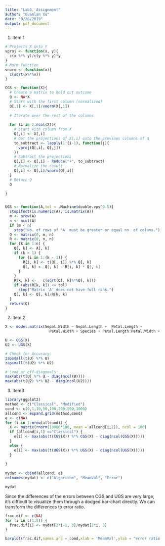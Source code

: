 ```yaml
---
title: "Lab3, Assignment"
author: "Guanlan Xu"
date: "9/20/2019"
output: pdf_document
---
```


1. Item 1

```r
# Projects X onto Y
vproj <- function(x, y){
  c(x %*% y)/c(y %*% y)*y
}
# Norm function
vnorm <- function(x){
  c(sqrt(x%*%x))
}

CGS <- function(X){
  # Create a matrix to hold out outcome
  Q <- NA*X
  # Start with the first column (normalized)
  Q[,1] <- X[,1]/vnorm(X[,1])
  
  # Iterate over the rest of the columns
  
  for (i in 2:ncol(X)){
    # Start with column from X
    Q[,i] <- X[,i]
    # Get the projections of X[,i] onto the previous columns of q
    to_subtract <- lapply(1:(i-1), function(j){
      vproj(Q[,i], Q[,j])
    })
    # Subtract the projections
    Q[,i] <- Q[,i] - Reduce("+", to_subtract)
    # Normalize the result
    Q[,i] <- Q[,i]/vnorm(Q[,i])
  }
  # Return Q
  Q
  
}


UGS <- function(A,tol = .Machine$double.eps^0.5){
  stopifnot(is.numeric(A), is.matrix(A))
  m <- nrow(A)
  n <- ncol(A)
  if (m < n) 
    stop("No. of rows of 'A' must be greater or equal no. of colums.")
  Q <- matrix(0, m, n)
  R <- matrix(0, n, n)
  for (k in 1:n) {
    Q[, k] <- A[, k]
    if (k > 1) {
      for (i in 1:(k - 1)) {
        R[i, k] <- t(Q[, i]) %*% Q[, k]
        Q[, k] <- Q[, k] - R[i, k] * Q[, i]
      }
    }
    R[k, k] <-   c(sqrt(Q[, k]%*%Q[, k])) 
    if (abs(R[k, k]) <= tol) 
      stop("Matrix 'A' does not have full rank.")
    Q[, k] <- Q[, k]/R[k, k]
  }
  return(Q)
}
```

2. Item 2
```r
X <- model.matrix(Sepal.Width ~ Sepal.Length +  Petal.Length + 
                    Petal.Width + Species + Petal.Length:Petal.Width + Sepal.Length:Petal.Width, data = iris)

U <- CGS(X)
U2 <- UGS(X)

# Check for Accuracy:
zapsmall(t(U) %*% U)
zapsmall(t(U2) %*% U2)

# Look at off-diagonals:
max(abs(t(U) %*% U - diag(ncol(U))))
max(abs(t(U2) %*% U2 - diag(ncol(U2))))
```


3. Item3
```r
library(ggplot2)
method <- c("Classical", "Modified")
cond <- c(0,1,10,50,100,200,500,1000)
allcond <- expand.grid(method,cond)
e <- c(NA)
for (i in 1:nrow(allcond)) {
  X <- matrix(rnorm(10000*100, mean = allcond[i,2]), ncol = 100)
  if (allcond[i,1] =="Classical") {
    e[i] <- max(abs(t(CGS(X)) %*% CGS(X) - diag(ncol(CGS(X)))))
  }
  else {
    e[i] <- max(abs(t(UGS(X)) %*% UGS(X) - diag(ncol(UGS(X)))))
  }
  
}
 
mydat <- cbind(allcond, e)
colnames(mydat) <- c("Algorithm", "MeanVal", "Error")

mydat
```

Since the differences of the errors between CGS and UGS are very large, it's difficult to visualize them through a dodged bar-chart directly. We can transform the differences to error ratio. 


```r
frac.dif <- c(NA)
for (i in c(1:8)) {
  frac.dif[i] <- mydat[2*i-1, 3]/mydat[2*i, 3]
}

barplot(frac.dif,names.arg = cond,xlab = 'MeanVal',ylab = "error ratio (CGS/UGS)")
```



